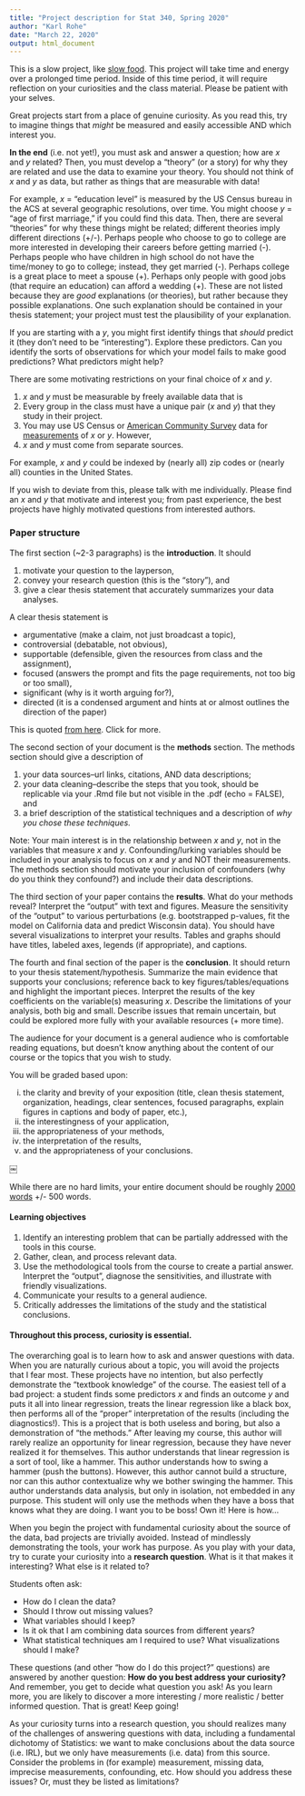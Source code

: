 ```yaml
---
title: "Project description for Stat 340, Spring 2020"
author: "Karl Rohe"
date: "March 22, 2020"
output: html_document
---
```


This is a slow project, like [slow food](https://en.wikipedia.org/wiki/Slow_Food).  This project will take time and energy over a prolonged time period.  Inside of this time period, it will require reflection on your curiosities and the class material.  Please be patient with your selves. 

Great projects start from a place of genuine curiosity.  As you read this, try to imagine things that *might* be measured and easily accessible AND which interest you.

**In the end** (i.e. not yet!), you must ask and answer a question; how are $x$ and $y$ related?  Then, you must develop a "theory" (or a story) for why they are related and use the data to examine your theory.  You should not think of $x$ and $y$ as data, but rather as things that are measurable with data! 

For example, $x$ = "education level" is measured by the US Census bureau in the ACS at several geographic resolutions, over time.  You might choose $y$ = "age of first marriage," if you could find this data.  Then, there are several "theories" for why these things might be related; different theories imply different directions (+/-).  Perhaps people who choose to go to college are more interested in developing their careers before getting married (-).  Perhaps people who have children in high school do not have the time/money to go to college; instead, they get married (-).  Perhaps college is a great place to meet a spouse (+).  Perhaps only people with good jobs (that require an education) can afford a wedding (+).  These are not listed because they are *good* explanations (or theories), but rather because they possible explanations.  One such explanation should be contained in your thesis statement; your project must test the plausibility of your explanation. 

If you are starting with a $y$, you might first identify things that *should* predict it (they don't need to be "interesting").   Explore these predictors.  Can you identify the sorts of observations for which your model fails to make good predictions?  What predictors might help?  

There are some motivating restrictions on your final choice of $x$ and $y$. 

1)   $x$ and $y$ must be measurable by freely available data that is    
3)   Every group in the class must have a unique pair ($x$ and $y$) that they study in their project.   
4)   You may use US Census or [American Community Survey](https://en.wikipedia.org/wiki/American_Community_Survey) data for [measurements](https://cran.r-project.org/web/packages/acs/index.html) of $x$ or $y$.  However, 
4)   $x$ and $y$ must come from separate sources.

For example, $x$ and $y$ could be indexed by (nearly all) zip codes or (nearly all) counties in the United States.  


If you wish to deviate from this, please talk with me individually. Please find an $x$ and $y$ that motivate and interest you; from past experience, the best projects have highly motivated questions from interested authors. 




### Paper structure

The first section (~2-3 paragraphs) is the **introduction**.  It should 

1)   motivate your question to the layperson,
2)   convey your research question (this is the "story"), and
2)   give a clear thesis statement that accurately summarizes your data analyses. 

A clear thesis statement is   

-   argumentative (make a claim, not just broadcast a topic),   
-   controversial (debatable, not obvious),   
-   supportable (defensible, given the resources from class and the assignment),   
-   focused (answers the prompt and fits the page requirements, not too big or too small),   
-   significant (why is it worth arguing for?),   
-   directed (it is a condensed argument and hints at or almost outlines the direction of the paper)

This is quoted [from here](https://www.vanderbilt.edu/writing/wp-content/uploads/sites/164/2016/10/Thesis-Statements-Script-2016.pdf). Click for more.  

The second section of your document is the **methods** section.  The methods section should give a description of 

1)   your data sources--url links, citations, AND data descriptions;
2)   your data cleaning--describe the steps that you took, should be replicable via your .Rmd file but not visible in the .pdf (echo = FALSE), and
3)   a brief description of the statistical techniques and a description of *why you chose these techniques.*

Note: Your main interest is in the relationship between $x$ and $y$, not in the variables that measure $x$ and $y$.  Confounding/lurking variables should be included in your analysis to focus on $x$ and $y$ and NOT their measurements.  The methods section should motivate your inclusion of confounders (why do you think they confound?) and include their data descriptions.

The third section of your paper contains the **results**.  What do your methods reveal?  Interpret the "output" with text and figures. Measure the sensitivity of the "output" to various perturbations (e.g. bootstrapped p-values, fit the model on California data and predict Wisconsin data).    You should have several visualizations to interpret your results.  Tables and graphs should have titles, labeled axes, legends (if appropriate), and captions.  


The fourth and final section of the paper is the **conclusion**.  It should return to your thesis statement/hypothesis.  Summarize the main evidence that supports your conclusions; reference back to key figures/tables/equations and highlight the important pieces. Interpret the results of the key coefficients on the variable(s) measuring $x$.  Describe the limitations of your analysis, both big and small.  Describe issues that remain uncertain, but could be explored more fully with your available resources (+ more time).  

The audience for your document is a general audience who is comfortable reading equations, but doesn't know anything about the content of our course or the topics that you wish to study.

You will be graded based upon:   

i)   the clarity and brevity of your exposition (title, clean thesis statement, organization, headings, clear sentences, focused paragraphs, explain figures in captions and body of paper, etc.),  
ii) the interestingness of your application,
ii)   the appropriateness of your methods, 
iii)   the interpretation of the results, 
iv)    and the appropriateness of your conclusions. 


￼


While there are no hard limits, your entire document should be roughly [2000 words](http://wordcounttools.com) +/- 500 words.



#### Learning objectives   

1)   Identify an interesting problem that can be partially addressed with the tools in this course. 
2)   Gather, clean, and process relevant data. 
4)   Use the methodological tools from the course to create a partial answer.  Interpret the "output", diagnose the sensitivities, and illustrate with friendly visualizations.
2)   Communicate your results to a general audience.
4)   Critically addresses the limitations of the study and the statistical conclusions.



####  Throughout this process, curiosity is essential.

The overarching goal is to learn how to ask and answer questions with data. When you are naturally curious about a topic, you will avoid the projects that I fear most. These projects have no intention, but also perfectly demonstrate the "textbook knowledge" of the course.  The easiest tell of a bad project:  a student finds some predictors $x$ and finds an outcome $y$ and puts it all into linear regression, treats the linear regression like a black box, then performs all of the "proper" interpretation of the results (including the diagnostics!).  This is a project that is both useless and boring, but also a demonstration of "the methods." After leaving my course, this author will rarely realize an opportunity for linear regression, because they have never realized it for themselves.  This author understands that linear regression is a sort of tool, like a hammer. This author understands how to swing a hammer (push the buttons). However, this author cannot build a structure, nor can this author contextualize why we bother swinging the hammer. This author understands data analysis, but only in isolation, not embedded in any purpose. This student will only use the methods when they have a boss that knows what they are doing.  I want you to be boss!  Own it!  Here is how...

When you begin the project with fundamental curiosity about the source of the data, bad projects are trivially avoided.  Instead of mindlessly demonstrating the tools, your work has purpose.  As you play with your data, try to curate your curiosity into a **research question**.  What is it that makes it interesting?  What else is it related to?  

Students often ask:  

- How do I clean the data?   
- Should I throw out missing values?    
- What variables should I keep?    
- Is it ok that I am combining data sources from different years?     
- What statistical techniques am I required to use? What visualizations should I make?

These questions (and other "how do I do this project?" questions) are answered by another question:  **How do you best address your curiosity?**  And remember, you get to decide what question you ask!  As you learn more, you are likely to discover a more interesting / more realistic / better informed question.  That is great!  Keep going!

As your curiosity turns into a research question,  you should realizes many of the challenges of answering questions with data, including a fundamental dichotomy of Statistics: we want to make conclusions about the data source (i.e. IRL), but we only have measurements (i.e. data) from this source.  Consider the problems in (for example) measurement, missing data, imprecise measurements, confounding, etc.  How should you address these issues?  Or, must they be listed as limitations?  
